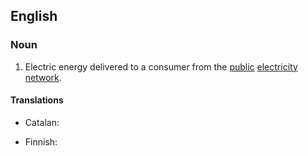 ==English==

===Noun===
{{en-noun|-}}

# Electric energy delivered to a consumer from the [[public]] [[electricity network]].

====Translations====
{{trans-top|electricity from the grid}}
* Catalan: {{t|ca|electricitat de xarxa|f}}
{{trans-mid}}
* Finnish: {{t|fi|verkkosähkö}}
{{trans-bottom}}